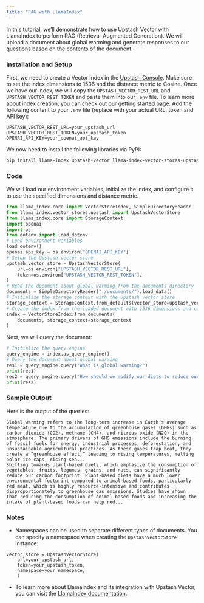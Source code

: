 ```yaml
---
title: "RAG with LlamaIndex"
---
```

In this tutorial, we’ll demonstrate how to use Upstash Vector with LlamaIndex to perform RAG (Retrieval-Augmented Generation). We will upload a document about global warming and generate responses to our questions based on the contents of the document.
### Installation and Setup
First, we need to create a Vector Index in the [Upstash Console](https://console.upstash.com). Make sure to set the index dimensions to 1536 and the distance metric to Cosine. Once we have our index, we will copy the `UPSTASH_VECTOR_REST_URL` and `UPSTASH_VECTOR_REST_TOKEN` and paste them into our `.env` file. To learn more about index creation, you can check out our [getting started page](https://docs.upstash.com/vector/overall/getstarted).
Add the following content to your `.env` file (replace with your actual URL, token and API key):
```
UPSTASH_VECTOR_REST_URL=your_upstash_url
UPSTASH_VECTOR_REST_TOKEN=your_upstash_token
OPENAI_API_KEY=your_openai_api_key
```
We now need to install the following libraries via PyPI:
```bash
pip install llama-index upstash-vector llama-index-vector-stores-upstash python-dotenv
```
### Code
We will load our environment variables, initialize the index, and configure it to use the specified dimensions and distance metric.
```python
from llama_index.core import VectorStoreIndex, SimpleDirectoryReader
from llama_index.vector_stores.upstash import UpstashVectorStore
from llama_index.core import StorageContext
import openai
import os
from dotenv import load_dotenv
# Load environment variables
load_dotenv()
openai.api_key = os.environ["OPENAI_API_KEY"]
# Setup the Upstash vector store
upstash_vector_store = UpstashVectorStore(
    url=os.environ["UPSTASH_VECTOR_REST_URL"],
    token=os.environ["UPSTASH_VECTOR_REST_TOKEN"],
)
# Read the document about global warming from the documents directory
documents = SimpleDirectoryReader("./documents/").load_data()
# Initialize the storage context with the Upstash vector store
storage_context = StorageContext.from_defaults(vector_store=upstash_vector_store)
# Create the index from the loaded document with 1536 dimensions and cosine distance
index = VectorStoreIndex.from_documents(
    documents, storage_context=storage_context
)
```
Next, we will query the document:
```python
# Initialize the query engine
query_engine = index.as_query_engine()
# Query the document about global warming
res1 = query_engine.query("What is global warming?")
print(res1)
res2 = query_engine.query("How should we modify our diets to reduce our carbon footprint?")
print(res2)
```
### Sample Output
Here is the output of the queries:
```
Global warming refers to the long-term increase in Earth’s average temperature due to the accumulation of greenhouse gases (GHGs) such as carbon dioxide (CO2), methane (CH4), and nitrous oxide (N2O) in the atmosphere. The primary drivers of GHG emissions include the burning of fossil fuels for energy, industrial processes, deforestation, and unsustainable agricultural practices. As these gases trap heat, they create a “greenhouse effect,” leading to rising temperatures, melting polar ice caps, rising sea...
Shifting towards plant-based diets, which emphasize the consumption of vegetables, fruits, legumes, grains, and nuts, can significantly reduce our carbon footprint. Plant-based diets have a much lower environmental footprint compared to animal-based foods, particularly red meat, which is highly resource-intensive and contributes disproportionately to greenhouse gas emissions. Studies have shown that reducing the consumption of animal-based foods and increasing the intake of plant-based foods can help red...
```
### Notes
- Namespaces can be used to separate different types of documents. You can specify a namespace when creating the `UpstashVectorStore` instance:
```
vector_store = UpstashVectorStore(
    url=your_upstash_url,
    token=your_upstash_token,
    namespace=your_namespace,
    )
```
- To learn more about LlamaIndex and its integration with Upstash Vector, you can visit the [LlamaIndex documentation](https://docs.llamaindex.ai/en/latest).